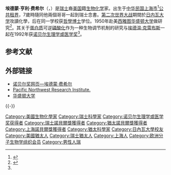 {{Infobox scientist
|name = 埃德蒙·费希尔<br/>Edmond Fischer
|birth_date = {{birth date|1920|4|6}}
|image = Edmond Fischer Nobel Laureate 1992.jpg
|birth_place = {{ROC-1912}}[[上海市_(中华民国)|上海]][[上海公共租界|公共租界]]
|death_date = {{death date and age|2021|8|7|1920|4|6}}
|death_place = {{USA}}[[華盛頓州|華盛頓州]][[西雅圖|西雅圖]]
|nationality = {{USA}}
|alma_mater = [[日內瓦大學|日內瓦大學]]
|known_for = [[蛋白质|蛋白质]]可逆[[磷酸化|磷酸化]]
|field = [[生物化学|生物化学]]
|prizes = [[美國國家科學院|美國國家科學院]]士（1973）<br/>[[File:Nobel_prize_medal.svg|20px]] [[诺贝尔生理学或医学奖|诺贝尔生理学或医学奖]]（1992）<br/>[[皇家學會院士|皇家學會院士]]（2010）
|thesis_title = La purification et l'isolement de l'alpha-amylase de pancréas
|thesis_year = 1947
|thesis_url = http://www.worldcat.org/oclc/793756806
|work_institutions = [[華盛頓大學|華盛頓大學]]
|website = {{URL|https://depts.washington.edu/biowww/pages/faculty-Fischer.shtml}}
}}
'''埃德蒙·亨利·费希尔'''（{{lang-en|Edmond Henri Fischer}}，{{bd|1920年|4月6日|2021年|8月7日}}）是[[瑞士|瑞士]]裔[[美国|美国]]籍[[生物化学|生物化学]]家。出生于[[中华民国北洋政府|中华民国]][[上海市_(中华民国)|上海市]]<ref name="auto">{{Cite web |url=http://nobelprize.org/nobel_prizes/medicine/laureates/1992/fischer-autobio.html |title=存档副本 |accessdate=2007-04-12 |archive-date=2012-10-08 |archive-url=https://web.archive.org/web/20121008170052/http://www.nobelprize.org/nobel_prizes/medicine/laureates/1992/fischer-autobio.html |dead-url=no }}</ref>[[上海公共租界|公共租界]]，7歲時隨同他兩個哥哥一起到瑞士念書。[[第二次世界大战|第二次世界大战]]期間於[[日内瓦大学|日内瓦大学]]攻讀化學，后在同一学校获[[哲學博士|哲學博士]]学位。1950年赴美[[西雅图华盛顿大学|西雅图华盛顿大学]]做研究<ref name="pac">{{cite web |url=http://www.pnri.org/seminars/lang-vir/fischer.html |title=存档副本 |accessdate=2005-02-15 |deadurl=yes |archiveurl=https://web.archive.org/web/20060925112257/http://www.pnri.org/seminars/lang-vir/fischer.html |archivedate=2006-09-25 }}</ref>。其关于[[蛋白质|蛋白质]]可逆[[磷酸化|磷酸化]]作为一种生物调节机制的研究与[[埃德温·克雷布斯|埃德温·克雷布斯]]一起在1992年获[[诺贝尔生理学或医学奖|诺贝尔生理学或医学奖]]<ref name=auto/>。

== 参考文献 ==
{{Reflist}}

== 外部链接 ==
* [http://nobelprize.org/nobel_prizes/medicine/laureates/1992/fischer-autobio.html 诺贝尔奖网页—埃德蒙·费希尔] {{Wayback|url=http://nobelprize.org/nobel_prizes/medicine/laureates/1992/fischer-autobio.html |date=20121008170052 }}
* [https://web.archive.org/web/20031104171715/http://www.pnri.org/seminars/lang-vir/fischer.html Pacific Northwest Research Institute.]
* [http://depts.washington.edu/biowww/faculty/fischer.html 华盛顿大学] {{Wayback|url=http://depts.washington.edu/biowww/faculty/fischer.html |date=20110514012409 }}

{{-}}
{{諾貝爾生理學或醫學獎獲得者 (1976年-2000年)}}
{{Authority control}}

{{DEFAULTSORT:Fischer, Edmond Henri}}
[[Category:美國生物化學家|Category:美國生物化學家]]
[[Category:瑞士科學家|Category:瑞士科學家]]
[[Category:诺贝尔生理学或医学奖获得者|Category:诺贝尔生理学或医学奖获得者]]
[[Category:瑞士諾貝爾獎獲得者|Category:瑞士諾貝爾獎獲得者]]
[[Category:猶太諾貝爾獎獲得者|Category:猶太諾貝爾獎獲得者]]
[[Category:上海諾貝爾獎獲得者|Category:上海諾貝爾獎獲得者]]
[[Category:猶太科學家|Category:猶太科學家]]
[[Category:日內瓦大學校友|Category:日內瓦大學校友]]
[[Category:美國猶太人|Category:美國猶太人]]
[[Category:瑞士猶太人|Category:瑞士猶太人]]
[[Category:上海人|Category:上海人]]
[[Category:欧洲分子生物学组织会员|Category:欧洲分子生物学组织会员]]
[[Category:男性人瑞|Category:男性人瑞]]